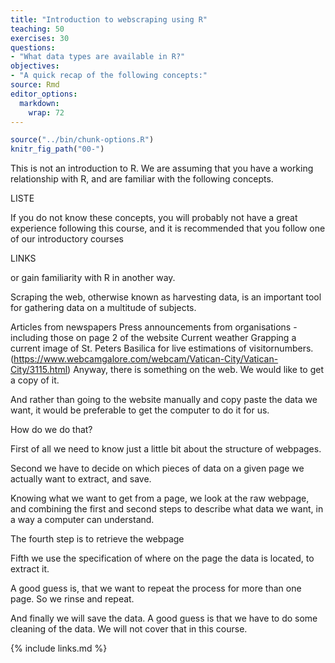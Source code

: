 ```yaml
---
title: "Introduction to webscraping using R"
teaching: 50
exercises: 30
questions:
- "What data types are available in R?"
objectives: 
- "A quick recap of the following concepts:"
source: Rmd
editor_options: 
  markdown: 
    wrap: 72
---
```


```r
source("../bin/chunk-options.R")
knitr_fig_path("00-")
```

This is not an introduction to R. We are assuming that you have a
working relationship with R, and are familiar with the following
concepts.

LISTE

If you do not know these concepts, you will probably not have a great
experience following this course, and it is recommended that you follow
one of our introductory courses

LINKS

or gain familiarity with R in another way.

Scraping the web, otherwise known as harvesting data, is an important
tool for gathering data on a multitude of subjects.

Articles from newspapers Press announcements from organisations -
including those on page 2 of the website Current weather Grapping a
current image of St. Peters Basilica for live estimations of
visitornumbers.
(<https://www.webcamgalore.com/webcam/Vatican-City/Vatican-City/3115.html>)
Anyway, there is something on the web. We would like to get a copy of
it.

And rather than going to the website manually and copy paste the data we
want, it would be preferable to get the computer to do it for us.

How do we do that?

First of all we need to know just a little bit about the structure of
webpages.

Second we have to decide on which pieces of data on a given page we actually
want to extract, and save.

Knowing what we want to get from a page, we look at the raw webpage, and combining
the first and second steps to describe what data we want, in a way a computer can
understand.

The fourth step is to retrieve the webpage

Fifth we use the specification of where on the page the data is located, to extract
it.

A good guess is, that we want to repeat the process for more than one page. 
So we rinse and repeat.

And finally we will save the data. A good guess is that we have to do some cleaning
of the data. We will not cover that in this course.



{% include links.md %}
